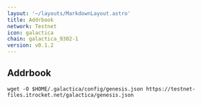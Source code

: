 ```yaml
---
layout: '~/layouts/MarkdownLayout.astro'
title: Addrbook
network: Testnet
icon: galactica
chain: galactica_9302-1
version: v0.1.2
---
```

## Addrbook

```
wget -O $HOME/.galactica/config/genesis.json https://testnet-files.itrocket.net/galactica/genesis.json
```
